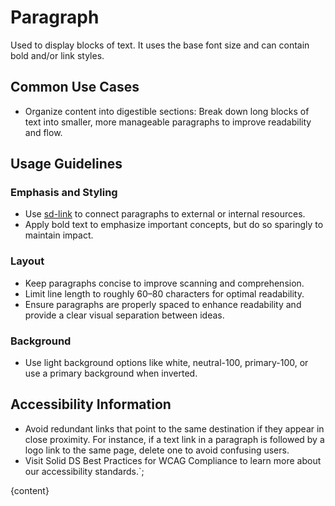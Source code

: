 


# Paragraph

Used to display blocks of text. It uses the base font size and can contain bold and/or link styles.

<DefaultStory />

<DocumentationLinks storybookLink="${storybookLink}" figmaLibrary="${figmaLibrary}" figmaDocs="${figmaDocs}" />

## Common Use Cases

- Organize content into digestible sections: Break down long blocks of text into smaller, more manageable paragraphs to improve readability and flow.

## Usage Guidelines

### Emphasis and Styling

- Use [sd-link](?path=/docs/components-sd-link--docs) to connect paragraphs to external or internal resources.
- Apply bold text to emphasize important concepts, but do so sparingly to maintain impact.

### Layout

- Keep paragraphs concise to improve scanning and comprehension.
- Limit line length to roughly 60–80 characters for optimal readability.
- Ensure paragraphs are properly spaced to enhance readability and provide a clear visual separation between ideas.

### Background

- Use light background options like white, neutral-100, primary-100, or use a primary background when inverted.

## Accessibility Information

- Avoid redundant links that point to the same destination if they appear in close proximity. For instance, if a text link in a paragraph is followed by a logo link to the same page, delete one to avoid confusing users.
- Visit <sd-link href="https://www.figma.com/design/YDktJcseQIIQbsuCpoKS4V/Component-Docs?node-id=10708-5011&t=Z1FxSGWkmXG5r5sw-4" target="_blank">Solid DS Best Practices for WCAG Compliance</sd-link> to learn more about our accessibility standards.`;

<Meta title="Styles/sd-paragraph/Overview" />

<OverviewFormatter story={ParagraphStories.Default}>{content}</OverviewFormatter>
